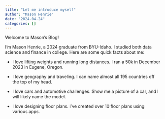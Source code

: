 ```yaml
---
title: "Let me introduce myself"
author: "Mason Henrie"
date: "2024-04-24"
categories: []
---
```


Welcome to Mason's Blog!


I'm Mason Henrie, a 2024 graduate from BYU-Idaho. I studied both data science and finance in college. Here are some quick facts about me:

- I love lifting weights and running long distances. I ran a 50k in December 2023 in Eugene, Oregon.

- I love geography and traveling. I can name almost all 195 countries off the top of my head.

- I love cars and automotive challenges. Show me a picture of a car, and I will likely name the model.

- I love designing floor plans. I've created over 10 floor plans using various apps.





